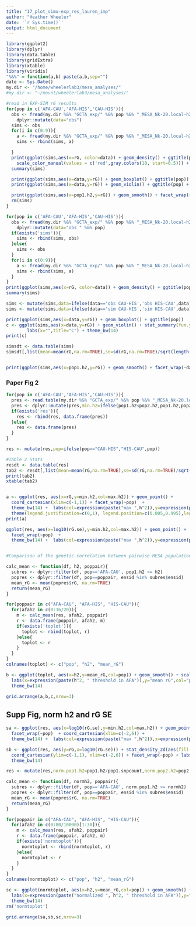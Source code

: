 ```yaml
---
title: "17_plot_simu-exp_res_lauren_imp"
author: "Heather Wheeler"
date: '`r Sys.time()`'
output: html_document
---
```


```r
library(ggplot2)
library(dplyr)
library(data.table)
library(gridExtra)
library(xtable)
library(viridis)
"%&%" = function(a,b) paste(a,b,sep="")
date <- Sys.Date()
my.dir <- "/home/wheelerlab3/mesa_analyses/"
#my.dir <- "~/mount/wheelerlab3/mesa_analyses/"

#read in EXP-SIM rG results
for(pop in c('AFA-CAU','AFA-HIS','CAU-HIS')){
  obs <- fread(my.dir %&% "GCTA_exp/" %&% pop %&% "_MESA_Nk-20.local-h2_gen-corr_UMich_imp.2018-05-03.txt") %>% 
    dplyr::mutate(data="obs")
  sims <- obs
  for(i in c(0:9)){
    a <- fread(my.dir %&% "GCTA_exp/" %&% pop %&% "_MESA_Nk-20.local-h2_gen-corr_EXP-SIM-" %&% i %&% "_UMich_imp.2018-05-03.txt") %>% dplyr::mutate(data="sim" %&% i)
    sims <- rbind(sims, a)

  }
  print(ggplot(sims,aes(x=rG, color=data)) + geom_density() + ggtitle(pop) +
    scale_color_manual(values = c('red',gray.colors(10, start=0.5))) + theme_classic(14))
  summary(sims)

  print(ggplot(sims,aes(x=data,y=rG)) + geom_boxplot() + ggtitle(pop))
  print(ggplot(sims,aes(x=data,y=rG)) + geom_violin() + ggtitle(pop) + stat_summary(fun.y=mean, geom="point", color="blue", size=3))

  print(ggplot(sims,aes(x=pop1.h2,y=rG)) + geom_smooth() + facet_wrap(~data) + ggtitle(pop))
  rm(sims)
}
```

```r
for(pop in c('AFA-CAU','AFA-HIS','CAU-HIS')){
  obs <- fread(my.dir %&% "GCTA_exp/" %&% pop %&% "_MESA_Nk-20.local-h2_gen-corr_UMich_imp.2018-05-03.txt") %>% 
    dplyr::mutate(data="obs " %&% pop)
  if(exists('sims')){
    sims <- rbind(sims, obs)
  }else{
    sims <- obs
  }
  for(i in c(0:9)){
    a <- fread(my.dir %&% "GCTA_exp/" %&% pop %&% "_MESA_Nk-20.local-h2_gen-corr_EXP-SIM-" %&% i %&% "_UMich_imp.2018-05-03.txt") %>% dplyr::mutate(data="sim " %&% pop)
    sims <- rbind(sims, a)
  }
}
print(ggplot(sims,aes(x=rG, color=data)) + geom_density() + ggtitle(pop))
summary(sims)

sims <- mutate(sims,data=ifelse(data=='obs CAU-HIS','obs HIS-CAU',data))
sims <- mutate(sims,data=ifelse(data=='sim CAU-HIS','sim HIS-CAU',data))

print(ggplot(sims,aes(x=data,y=rG)) + geom_boxplot() + ggtitle(pop))
c <- ggplot(sims,aes(x=data,y=rG)) + geom_violin() + stat_summary(fun.y=mean, geom="point", color="blue", size=3) +
        labs(x="",title="C") + theme_bw(14)
print(c)

simsdt <- data.table(sims)
simsdt[,list(mean=mean(rG,na.rm=TRUE),se=sd(rG,na.rm=TRUE)/sqrt(length(rG[!is.na(rG)])),converged=length(rG[!is.na(rG)])),by='data']


print(ggplot(sims,aes(x=pop1.h2,y=rG)) + geom_smooth() + facet_wrap(~data) + ggtitle(pop))


```


### Paper Fig 2
```r
for(pop in c('AFA-CAU','AFA-HIS','CAU-HIS')){
  pres <- read.table(my.dir %&% "GCTA_exp/" %&% pop %&% "_MESA_Nk-20.local-h2_gen-corr_UMich_imp.2018-05-03_with_SNP_count.txt",header=T)
  pres <- dplyr::mutate(pres,min.h2=ifelse(pop1.h2<pop2.h2,pop1.h2,pop2.h2), max.h2=ifelse(pop1.h2>pop2.h2,pop1.h2,pop2.h2), pop=pop)
  if(exists('res')){
    res <- rbind(res, data.frame(pres))
  }else{
    res <- data.frame(pres)
  }
}

res <- mutate(res,pop=ifelse(pop=="CAU-HIS","HIS-CAU",pop))

#Table 2 Stats
resdt <- data.table(res)
tab2 <- resdt[,list(mean=mean(rG,na.rm=TRUE),se=sd(rG,na.rm=TRUE)/sqrt(length(rG[!is.na(rG)])),converged=length(rG[!is.na(rG)])),by='pop']
print(tab2)
xtable(tab2)


a <- ggplot(res, aes(x=rG,y=min.h2,col=max.h2)) + geom_point() +
  coord_cartesian(xlim=c(-1,1)) + facet_wrap(~pop)  + 
  theme_bw(14) +  labs(col=expression(paste("max ",h^2)),y=expression(paste("min ", h^2)),title="A") + 
  theme(legend.justification=c(0,1), legend.position=c(0.005,0.995),legend.title = element_text(size=8),legend.text = element_text(size=8),legend.key.size = unit(0.2, "cm"))
print(a)

ggplot(res, aes(x=log10(rG.se),y=min.h2,col=max.h2)) + geom_point() +
  facet_wrap(~pop)  +
  theme_bw(14) +  labs(col=expression(paste("max ",h^2)),y=expression(paste("min ", h^2)))


#Comparison of the genetic correlation between pairwise MESA populations and the subset of genes with heritability (h\textsuperscript{2}) greater than a given threshold in AFA

calc_mean <- function(df, h2, poppair){
  subres <- dplyr::filter(df, pop=='AFA-CAU', pop1.h2 >= h2)
  popres <- dplyr::filter(df, pop==poppair, ensid %in% subres$ensid)
  mean_rG <- mean(popres$rG, na.rm=TRUE)
  return(mean_rG)
}

for(poppair in c("AFA-CAU", "AFA-HIS", "HIS-CAU")){
  for(afah2 in c(0:16/20)){
    m <- calc_mean(res, afah2, poppair)
    r <- data.frame(poppair, afah2, m)
    if(exists('toplot')){
      toplot <- rbind(toplot, r)
    }else{
      toplot <- r
    }
  }
}
colnames(toplot) <- c("pop", "h2", "mean_rG")

b <- ggplot(toplot, aes(x=h2,y=mean_rG,col=pop)) + geom_smooth() + scale_color_viridis(discrete=TRUE) +
  labs(x=expression(paste(h^2, " threshold in AFA")),y="mean rG",col="pop pair",title="B") +
  theme_bw(14)
```

```r
grid.arrange(a,b,c,nrow=3)
```

## Supp Fig, norm h2 and rG SE
```r
sa <- ggplot(res, aes(x=log10(rG.se),y=min.h2,col=max.h2)) + geom_point() +
  facet_wrap(~pop)  + coord_cartesian(xlim=c(-2,6)) + 
  theme_bw(14) +  labs(col=expression(paste("max ",h^2)),x=expression(paste(log["10"], " SE")),y=expression(paste("min ", h^2)),title="A")

sb <- ggplot(res, aes(y=rG,x=log10(rG.se))) + stat_density_2d(aes(fill = ..level..), geom = "polygon") + scale_color_viridis() +
  coord_cartesian(ylim=c(-1,1), xlim=c(-2,6)) + facet_wrap(~pop) + labs(x=expression(paste(log["10"], " SE")),title="B") +
  theme_bw(14) 

res <- mutate(res,norm.pop1.h2=pop1.h2/pop1.snpcount,norm.pop2.h2=pop2.h2/pop2.snpcount)

calc_mean <- function(df, normh2, poppair){
  subres <- dplyr::filter(df, pop=='AFA-CAU', norm.pop1.h2 >= normh2)
  popres <- dplyr::filter(df, pop==poppair, ensid %in% subres$ensid)
  mean_rG <- mean(popres$rG, na.rm=TRUE)
  return(mean_rG)
}

for(poppair in c("AFA-CAU", "AFA-HIS", "HIS-CAU")){
  for(afah2 in c(0:80/10000)[1:30]){
    m <- calc_mean(res, afah2, poppair)
    r <- data.frame(poppair, afah2, m)
    if(exists('normtoplot')){
      normtoplot <- rbind(normtoplot, r)
    }else{
      normtoplot <- r
    }
  }
}
colnames(normtoplot) <- c("pop", "h2", "mean_rG")

sc <- ggplot(normtoplot, aes(x=h2,y=mean_rG,col=pop)) + geom_smooth() + scale_color_viridis(discrete=TRUE) +
  labs(x=expression(paste("normalized ", h^2, " threshold in AFA")),y="mean rG",col="pop pair",title="C") +
  theme_bw(14)
rm('normtoplot')

grid.arrange(sa,sb,sc,nrow=3)
```